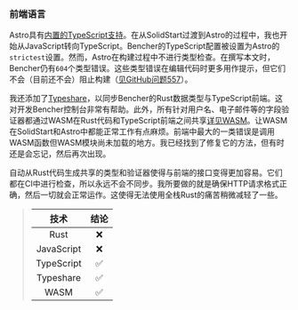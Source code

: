 ### 前端语言

Astro具有[内置的TypeScript支持][astro typescript]。在从SolidStart过渡到Astro的过程中，我也开始从JavaScript转向TypeScript。Bencher的TypeScript配置被设置为Astro的`strictest`设置。然而，Astro在构建过程中不进行类型检查。在撰写本文时，Bencher仍有`604`个类型错误。这些类型错误在编辑代码时更多用作提示，但它们不会（目前还不会）阻止构建（[见GitHub问题557][github issue 557]）。

我还添加了[Typeshare][typeshare github]，以同步Bencher的Rust数据类型与TypeScript前端。这对开发Bencher控制台非常有帮助。此外，所有针对用户名、电子邮件等的字段验证器都通过WASM在Rust代码和TypeScript前端之间共享[详见WASM][github wasm bindgen]。让WASM在SolidStart和Astro中都能正常工作有点麻烦。前端中最大的一类错误是调用WASM函数但WASM模块尚未加载的地方。我已经找到了修复它的方法，但有时还是会忘记，然后再次出现。

自动从Rust代码生成共享的类型和验证器使得与前端的接口变得更加容易。它们都在CI中进行检查，所以永远不会不同步。我所要做的就是确保HTTP请求格式正确，然后一切就会正常运作。这使得无法使用全栈Rust的痛苦稍微减轻了一些。

> |   技术    |  结论  |
> | :--------: | :----: |
> |    Rust    |   ❌   |
> | JavaScript |   ❌   |
> | TypeScript |   ✅   |
> | Typeshare  |   ✅   |
> |    WASM    |   ✅   |

[astro typescript]: https://docs.astro.build/zh/guides/typescript/
[github issue 557]: https://github.com/bencherdev/bencher/issues/557
[typeshare github]: https://github.com/1Password/typeshare
[github wasm bindgen]: https://github.com/rustwasm/wasm-bindgen

